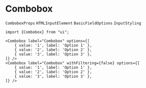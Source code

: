 
# Combobox

`ComboboxProps` `HTMLInputElement` `BasicFieldOptions` `InputStyling`

<Preview>
    <Combobox
        label="Combobox" options={[
        {value: '1', label: 'Option 1'},
        {value: '2', label: 'Option 2'},
        {value: '3', label: 'Option 3'},
    ]}
    />
    <Combobox
        label="Combobox" withFiltering={false} options={[
        {value: '1', label: 'Option 1'},
        {value: '2', label: 'Option 2'},
        {value: '3', label: 'Option 3'},
    ]}
    />
    <Combobox
        label="Combobox" isDisabled options={[
        {value: '1', label: 'Option 1'},
        {value: '2', label: 'Option 2'},
        {value: '3', label: 'Option 3'},
    ]}
    />
</Preview>


```tsx copy
import {Combobox} from "ui";

<Combobox label="Combobox" options={[
    { value: '1', label: 'Option 1' },
    { value: '2', label: 'Option 2' },
    { value: '3', label: 'Option 3' },
]} />
<Combobox label="Combobox" withFiltering={false} options={[
    { value: '1', label: 'Option 1' },
    { value: '2', label: 'Option 2' },
    { value: '3', label: 'Option 3' },
]} />
```

